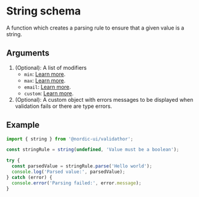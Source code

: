 # String schema

A function which creates a parsing rule to ensure that a given value is a string.

## Arguments

1. (Optional): A list of modifiers
   - `min`: [Learn more](/modifiers/min).
   - `max`: [Learn more](/modifiers/max).
   - `email`: [Learn more](/modifiers/email).
   - `custom`: [Learn more](/modifiers/custom).
2. (Optional): A custom object with errors messages to be displayed when validation fails or there are type errors.

## Example

```ts
import { string } from '@nordic-ui/validathor';

const stringRule = string(undefined, 'Value must be a boolean');

try {
  const parsedValue = stringRule.parse('Hello world');
  console.log('Parsed value:', parsedValue);
} catch (error) {
  console.error('Parsing failed:', error.message);
}
```